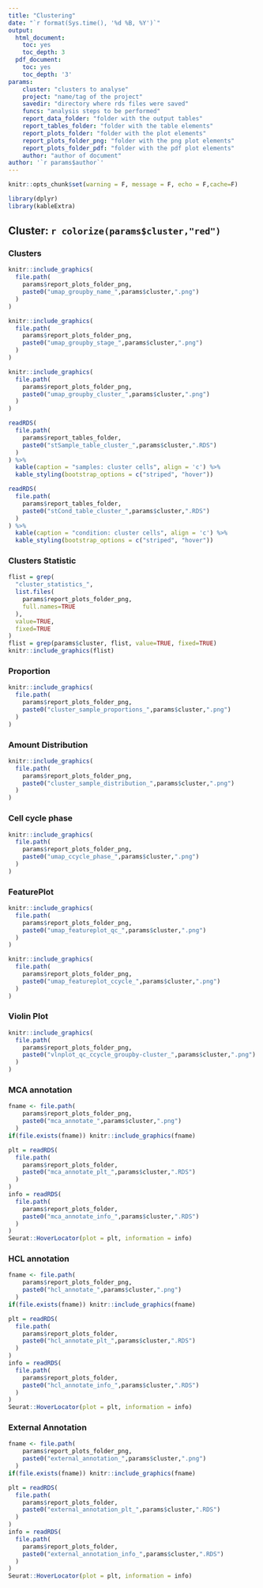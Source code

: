 ```yaml
---
title: "Clustering"
date: "`r format(Sys.time(), '%d %B, %Y')`"
output:
  html_document:
    toc: yes
    toc_depth: 3
  pdf_document:
    toc: yes
    toc_depth: '3'
params:
    cluster: "clusters to analyse"
    project: "name/tag of the project"
    savedir: "directory where rds files were saved"
    funcs: "analysis steps to be performed"
    report_data_folder: "folder with the output tables"
    report_tables_folder: "folder with the table elements"
    report_plots_folder: "folder with the plot elements"
    report_plots_folder_png: "folder with the png plot elements"
    report_plots_folder_pdf: "folder with the pdf plot elements"
    author: "author of document"
author: '`r params$author`'
---
```


```r
knitr::opts_chunk$set(warning = F, message = F, echo = F,cache=F)
```

```r
library(dplyr)
library(kableExtra)
```

## Cluster: `r colorize(params$cluster,"red")`

### Clusters
```r
knitr::include_graphics(
  file.path(
    params$report_plots_folder_png,
    paste0("umap_groupby_name_",params$cluster,".png")
  )
)
```
```r
knitr::include_graphics(
  file.path(
    params$report_plots_folder_png,
    paste0("umap_groupby_stage_",params$cluster,".png")
  )
)
```
```r
knitr::include_graphics(
  file.path(
    params$report_plots_folder_png,
    paste0("umap_groupby_cluster_",params$cluster,".png")
  )
)
```
```r
readRDS(
  file.path(
    params$report_tables_folder,
    paste0("stSample_table_cluster_",params$cluster,".RDS")
  )
) %>%
  kable(caption = "samples: cluster cells", align = 'c') %>%
  kable_styling(bootstrap_options = c("striped", "hover"))

readRDS(
  file.path(
    params$report_tables_folder,
    paste0("stCond_table_cluster_",params$cluster,".RDS")
  )
) %>%
  kable(caption = "condition: cluster cells", align = 'c') %>%
  kable_styling(bootstrap_options = c("striped", "hover"))
```

### Clusters Statistic
```r
flist = grep(
  "cluster_statistics_",
  list.files(
    params$report_plots_folder_png,
    full.names=TRUE
  ),
  value=TRUE,
  fixed=TRUE
)
flist = grep(params$cluster, flist, value=TRUE, fixed=TRUE)
knitr::include_graphics(flist)
```

### Proportion
```r
knitr::include_graphics(
  file.path(
    params$report_plots_folder_png,
    paste0("cluster_sample_proportions_",params$cluster,".png")
  )
)
```

### Amount Distribution
```r
knitr::include_graphics(
  file.path(
    params$report_plots_folder_png,
    paste0("cluster_sample_distribution_",params$cluster,".png")
  )
)
```

### Cell cycle phase
```r
knitr::include_graphics(
  file.path(
    params$report_plots_folder_png,
    paste0("umap_ccycle_phase_",params$cluster,".png")
  )
)
```

### FeaturePlot
```r
knitr::include_graphics(
  file.path(
    params$report_plots_folder_png,
    paste0("umap_featureplot_qc_",params$cluster,".png")
  )
)
```
```r
knitr::include_graphics(
  file.path(
    params$report_plots_folder_png,
    paste0("umap_featureplot_ccycle_",params$cluster,".png")
  )
)
```

### Violin Plot
```r
knitr::include_graphics(
  file.path(
    params$report_plots_folder_png,
    paste0("vlnplot_qc_ccycle_groupby-cluster_",params$cluster,".png")
  )
)
```

### MCA annotation
```r
fname <- file.path(
    params$report_plots_folder_png,
    paste0("mca_annotate_",params$cluster,".png")
  )
if(file.exists(fname)) knitr::include_graphics(fname)
```
```r
plt = readRDS(
  file.path(
    params$report_plots_folder,
    paste0("mca_annotate_plt_",params$cluster,".RDS")
  )
)
info = readRDS(
  file.path(
    params$report_plots_folder,
    paste0("mca_annotate_info_",params$cluster,".RDS")
  )
)
Seurat::HoverLocator(plot = plt, information = info)
```

### HCL annotation
```r
fname <- file.path(
    params$report_plots_folder_png,
    paste0("hcl_annotate_",params$cluster,".png")
  )
if(file.exists(fname)) knitr::include_graphics(fname)
```
```r
plt = readRDS(
  file.path(
    params$report_plots_folder,
    paste0("hcl_annotate_plt_",params$cluster,".RDS")
  )
)
info = readRDS(
  file.path(
    params$report_plots_folder,
    paste0("hcl_annotate_info_",params$cluster,".RDS")
  )
)
Seurat::HoverLocator(plot = plt, information = info)
```

### External Annotation
```r
fname <- file.path(
    params$report_plots_folder_png,
    paste0("external_annotation_",params$cluster,".png")
  )
if(file.exists(fname)) knitr::include_graphics(fname)
```
```r
plt = readRDS(
  file.path(
    params$report_plots_folder,
    paste0("external_annotation_plt_",params$cluster,".RDS")
  )
)
info = readRDS(
  file.path(
    params$report_plots_folder,
    paste0("external_annotation_info_",params$cluster,".RDS")
  )
)
Seurat::HoverLocator(plot = plt, information = info)
```
